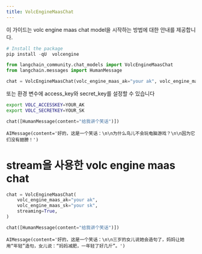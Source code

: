 ```yaml
---
title: VolcEngineMaasChat
---
```


이 가이드는 volc engine maas chat model을 시작하는 방법에 대한 안내를 제공합니다.

```python
# Install the package
pip install -qU  volcengine
```

```python
from langchain_community.chat_models import VolcEngineMaasChat
from langchain.messages import HumanMessage
```

```python
chat = VolcEngineMaasChat(volc_engine_maas_ak="your ak", volc_engine_maas_sk="your sk")
```

또는 환경 변수에 access_key와 secret_key를 설정할 수 있습니다

```bash
export VOLC_ACCESSKEY=YOUR_AK
export VOLC_SECRETKEY=YOUR_SK
```

```python
chat([HumanMessage(content="给我讲个笑话")])
```

```output
AIMessage(content='好的，这是一个笑话：\n\n为什么鸟儿不会玩电脑游戏？\n\n因为它们没有翅膀！')
```

# stream을 사용한 volc engine maas chat

```python
chat = VolcEngineMaasChat(
    volc_engine_maas_ak="your ak",
    volc_engine_maas_sk="your sk",
    streaming=True,
)
```

```python
chat([HumanMessage(content="给我讲个笑话")])
```

```output
AIMessage(content='好的，这是一个笑话：\n\n三岁的女儿说她会造句了，妈妈让她用“年轻”造句，女儿说：“妈妈减肥，一年轻了好几斤”。')
```